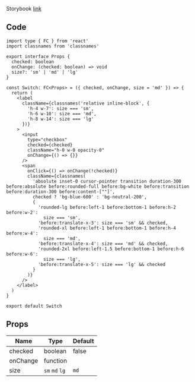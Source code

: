 
Storybook [link](https://components.kidow.me/?path=/story/inputs--switch)

## Code

```tsx title="components/Switch/index.tsx"
import type { FC } from 'react'
import classnames from 'classnames'

export interface Props {
  checked: boolean
  onChange: (checked: boolean) => void
  size?: 'sm' | 'md' | 'lg'
}

const Switch: FC<Props> = ({ checked, onChange, size = 'md' }) => {
  return (
    <label
      className={classnames('relative inline-block', {
        'h-4 w-7': size === 'sm',
        'h-6 w-10': size === 'md',
        'h-8 w-14': size === 'lg'
      })}
    >
      <input
        type="checkbox"
        checked={checked}
        className="h-0 w-0 opacity-0"
        onChange={() => {}}
      />
      <span
        onClick={() => onChange(!checked)}
        className={classnames(
          'absolute inset-0 cursor-pointer transition duration-300 before:absolute before:rounded-full before:bg-white before:transition before:duration-300 before:content-[""]',
          checked ? 'bg-blue-600' : 'bg-neutral-200',
          {
            'rounded-lg before:left-1 before:bottom-1 before:h-2 before:w-2':
              size === 'sm',
            'before:translate-x-3': size === 'sm' && checked,
            'rounded-xl before:left-1 before:bottom-1 before:h-4 before:w-4':
              size === 'md',
            'before:translate-x-4': size === 'md' && checked,
            'rounded-2xl before:left-1.5 before:bottom-1 before:h-6 before:w-6':
              size === 'lg',
            'before:translate-x-5': size === 'lg' && checked
          }
        )}
      />
    </label>
  )
}

export default Switch
```

## Props

| Name                 | Type           | Default |
| -------------------- | -------------- | ------- |
| checked<Required />  | boolean        | false   |
| onChange<Required /> | function       |         |
| size                 | `sm` `md` `lg` | `md`    |
